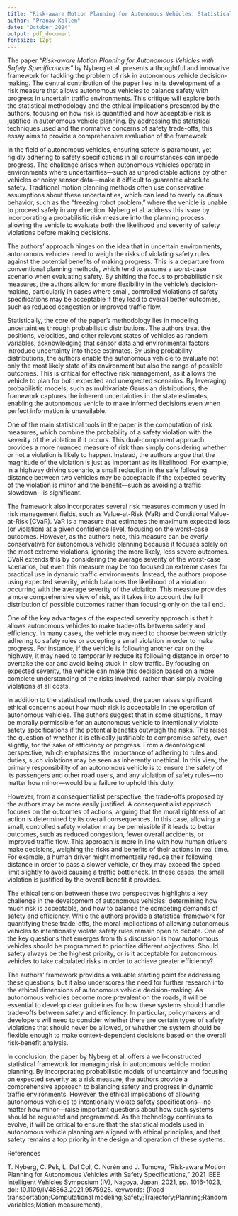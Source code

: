 ```yaml
---
title: "Risk-aware Motion Planning for Autonomous Vehicles: Statistical and Ethical Critique"
author: "Pranav Kallem"
date: "October 2024"
output: pdf_document
fontsize: 12pt
---
```


The paper _"Risk-aware Motion Planning for Autonomous Vehicles with Safety Specifications"_ by Nyberg et al. presents a thoughtful and innovative framework for tackling the problem of risk in autonomous vehicle decision-making. The central contribution of the paper lies in its development of a risk measure that allows autonomous vehicles to balance safety with progress in uncertain traffic environments. This critique will explore both the statistical methodology and the ethical implications presented by the authors, focusing on how risk is quantified and how acceptable risk is justified in autonomous vehicle planning. By addressing the statistical techniques used and the normative concerns of safety trade-offs, this essay aims to provide a comprehensive evaluation of the framework.

In the field of autonomous vehicles, ensuring safety is paramount, yet rigidly adhering to safety specifications in all circumstances can impede progress. The challenge arises when autonomous vehicles operate in environments where uncertainties—such as unpredictable actions by other vehicles or noisy sensor data—make it difficult to guarantee absolute safety. Traditional motion planning methods often use conservative assumptions about these uncertainties, which can lead to overly cautious behavior, such as the “freezing robot problem,” where the vehicle is unable to proceed safely in any direction. Nyberg et al. address this issue by incorporating a probabilistic risk measure into the planning process, allowing the vehicle to evaluate both the likelihood and severity of safety violations before making decisions.

The authors’ approach hinges on the idea that in uncertain environments, autonomous vehicles need to weigh the risks of violating safety rules against the potential benefits of making progress. This is a departure from conventional planning methods, which tend to assume a worst-case scenario when evaluating safety. By shifting the focus to probabilistic risk measures, the authors allow for more flexibility in the vehicle’s decision-making, particularly in cases where small, controlled violations of safety specifications may be acceptable if they lead to overall better outcomes, such as reduced congestion or improved traffic flow.

Statistically, the core of the paper’s methodology lies in modeling uncertainties through probabilistic distributions. The authors treat the positions, velocities, and other relevant states of vehicles as random variables, acknowledging that sensor data and environmental factors introduce uncertainty into these estimates. By using probability distributions, the authors enable the autonomous vehicle to evaluate not only the most likely state of its environment but also the range of possible outcomes. This is critical for effective risk management, as it allows the vehicle to plan for both expected and unexpected scenarios. By leveraging probabilistic models, such as multivariate Gaussian distributions, the framework captures the inherent uncertainties in the state estimates, enabling the autonomous vehicle to make informed decisions even when perfect information is unavailable.

One of the main statistical tools in the paper is the computation of risk measures, which combine the probability of a safety violation with the severity of the violation if it occurs. This dual-component approach provides a more nuanced measure of risk than simply considering whether or not a violation is likely to happen. Instead, the authors argue that the magnitude of the violation is just as important as its likelihood. For example, in a highway driving scenario, a small reduction in the safe following distance between two vehicles may be acceptable if the expected severity of the violation is minor and the benefit—such as avoiding a traffic slowdown—is significant.

The framework also incorporates several risk measures commonly used in risk management fields, such as Value-at-Risk (VaR) and Conditional Value-at-Risk (CVaR). VaR is a measure that estimates the maximum expected loss (or violation) at a given confidence level, focusing on the worst-case outcomes. However, as the authors note, this measure can be overly conservative for autonomous vehicle planning because it focuses solely on the most extreme violations, ignoring the more likely, less severe outcomes. CVaR extends this by considering the average severity of the worst-case scenarios, but even this measure may be too focused on extreme cases for practical use in dynamic traffic environments. Instead, the authors propose using expected severity, which balances the likelihood of a violation occurring with the average severity of the violation. This measure provides a more comprehensive view of risk, as it takes into account the full distribution of possible outcomes rather than focusing only on the tail end.

One of the key advantages of the expected severity approach is that it allows autonomous vehicles to make trade-offs between safety and efficiency. In many cases, the vehicle may need to choose between strictly adhering to safety rules or accepting a small violation in order to make progress. For instance, if the vehicle is following another car on the highway, it may need to temporarily reduce its following distance in order to overtake the car and avoid being stuck in slow traffic. By focusing on expected severity, the vehicle can make this decision based on a more complete understanding of the risks involved, rather than simply avoiding violations at all costs.

In addition to the statistical methods used, the paper raises significant ethical concerns about how much risk is acceptable in the operation of autonomous vehicles. The authors suggest that in some situations, it may be morally permissible for an autonomous vehicle to intentionally violate safety specifications if the potential benefits outweigh the risks. This raises the question of whether it is ethically justifiable to compromise safety, even slightly, for the sake of efficiency or progress. From a deontological perspective, which emphasizes the importance of adhering to rules and duties, such violations may be seen as inherently unethical. In this view, the primary responsibility of an autonomous vehicle is to ensure the safety of its passengers and other road users, and any violation of safety rules—no matter how minor—would be a failure to uphold this duty.

However, from a consequentialist perspective, the trade-offs proposed by the authors may be more easily justified. A consequentialist approach focuses on the outcomes of actions, arguing that the moral rightness of an action is determined by its overall consequences. In this case, allowing a small, controlled safety violation may be permissible if it leads to better outcomes, such as reduced congestion, fewer overall accidents, or improved traffic flow. This approach is more in line with how human drivers make decisions, weighing the risks and benefits of their actions in real time. For example, a human driver might momentarily reduce their following distance in order to pass a slower vehicle, or they may exceed the speed limit slightly to avoid causing a traffic bottleneck. In these cases, the small violation is justified by the overall benefit it provides.

The ethical tension between these two perspectives highlights a key challenge in the development of autonomous vehicles: determining how much risk is acceptable, and how to balance the competing demands of safety and efficiency. While the authors provide a statistical framework for quantifying these trade-offs, the moral implications of allowing autonomous vehicles to intentionally violate safety rules remain open to debate. One of the key questions that emerges from this discussion is how autonomous vehicles should be programmed to prioritize different objectives. Should safety always be the highest priority, or is it acceptable for autonomous vehicles to take calculated risks in order to achieve greater efficiency?

The authors' framework provides a valuable starting point for addressing these questions, but it also underscores the need for further research into the ethical dimensions of autonomous vehicle decision-making. As autonomous vehicles become more prevalent on the roads, it will be essential to develop clear guidelines for how these systems should handle trade-offs between safety and efficiency. In particular, policymakers and developers will need to consider whether there are certain types of safety violations that should never be allowed, or whether the system should be flexible enough to make context-dependent decisions based on the overall risk-benefit analysis.

In conclusion, the paper by Nyberg et al. offers a well-constructed statistical framework for managing risk in autonomous vehicle motion planning. By incorporating probabilistic models of uncertainty and focusing on expected severity as a risk measure, the authors provide a comprehensive approach to balancing safety and progress in dynamic traffic environments. However, the ethical implications of allowing autonomous vehicles to intentionally violate safety specifications—no matter how minor—raise important questions about how such systems should be regulated and programmed. As the technology continues to evolve, it will be critical to ensure that the statistical models used in autonomous vehicle planning are aligned with ethical principles, and that safety remains a top priority in the design and operation of these systems.

\newpage

References

T. Nyberg, C. Pek, L. Dal Col, C. Norén and J. Tumova, "Risk-aware Motion Planning for Autonomous Vehicles with Safety Specifications," 2021 IEEE Intelligent Vehicles Symposium (IV), Nagoya, Japan, 2021, pp. 1016-1023, doi: 10.1109/IV48863.2021.9575928. keywords: {Road transportation;Computational modeling;Safety;Trajectory;Planning;Random variables;Motion measurement},

